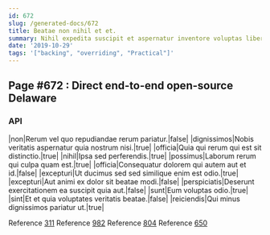 ```yaml
---
id: 672
slug: /generated-docs/672
title: Beatae non nihil et et.
summary: Nihil expedita suscipit et aspernatur inventore voluptas libero voluptate.
date: '2019-10-29'
tags: '["backing", "overriding", "Practical"]'
---
```

## Page #672 : Direct end-to-end open-source Delaware
<Partial />

### API

|non|Rerum vel quo repudiandae rerum pariatur.|false|
|dignissimos|Nobis veritatis aspernatur quia nostrum nisi.|true|
|officia|Quia qui rerum qui est sit distinctio.|true|
|nihil|Ipsa sed perferendis.|true|
|possimus|Laborum rerum qui culpa quam est.|true|
|officia|Consequatur dolorem qui autem aut et id.|false|
|excepturi|Ut ducimus sed sed similique enim est odio.|true|
|excepturi|Aut animi ex dolor sit beatae modi.|false|
|perspiciatis|Deserunt exercitationem ea suscipit quia aut.|false|
|sunt|Eum voluptas odio.|true|
|sint|Et et quia voluptates veritatis beatae.|false|
|reiciendis|Qui minus dignissimos pariatur ut.|true|

Reference [311](/generated-docs/311)
Reference [982](/generated-docs/982)
Reference [804](/generated-docs/804)
Reference [650](/generated-docs/650)



